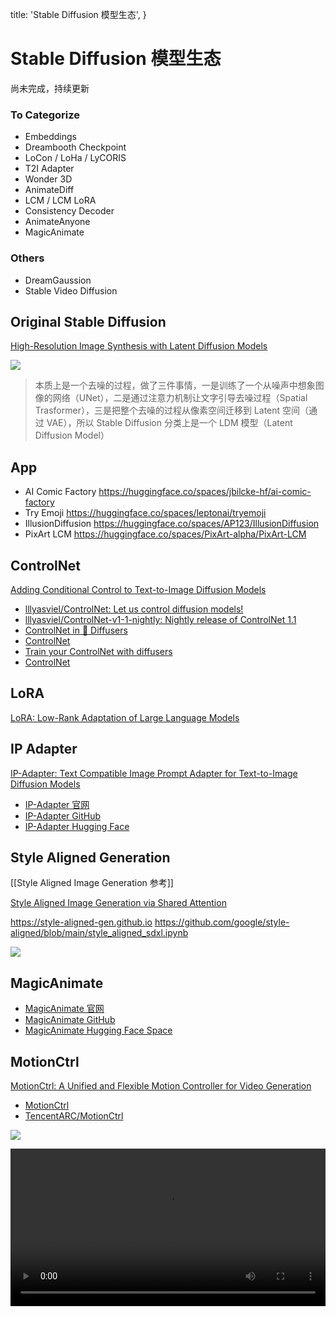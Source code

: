   title: 'Stable Diffusion 模型生态',
}


# Stable Diffusion 模型生态


<Authors names="ciaochaos" />

<Note>
  尚未完成，持续更新
</Note>




### To Categorize

- Embeddings
- Dreambooth Checkpoint
- LoCon / LoHa / LyCORIS
- T2I Adapter
- Wonder 3D
- AnimateDiff
- LCM / LCM LoRA
- Consistency Decoder
- AnimateAnyone
- MagicAnimate



### Others


- DreamGaussion
- Stable Video Diffusion



## Original Stable Diffusion


[High-Resolution Image Synthesis with Latent Diffusion Models](https://arxiv.org/abs/2112.10752)


![](/assets/sd-ecology/original-sd.jpeg)


> 本质上是一个去噪的过程，做了三件事情，一是训练了一个从噪声中想象图像的网络（UNet），二是通过注意力机制让文字引导去噪过程（Spatial Trasformer），三是把整个去噪的过程从像素空间迁移到 Latent 空间（通过 VAE），所以 Stable Diffusion 分类上是一个 LDM 模型（Latent Diffusion Model）




## App


- AI Comic Factory
https://huggingface.co/spaces/jbilcke-hf/ai-comic-factory
- Try Emoji
https://huggingface.co/spaces/leptonai/tryemoji
- IllusionDiffusion
https://huggingface.co/spaces/AP123/IllusionDiffusion
- PixArt LCM
https://huggingface.co/spaces/PixArt-alpha/PixArt-LCM



## ControlNet

[Adding Conditional Control to Text-to-Image Diffusion Models](http://arxiv.org/abs/2302.05543)

* [lllyasviel/ControlNet: Let us control diffusion models!](https://github.com/lllyasviel/ControlNet)
* [lllyasviel/ControlNet-v1-1-nightly: Nightly release of ControlNet 1.1](https://github.com/lllyasviel/ControlNet-v1-1-nightly)
* [ControlNet in 🧨 Diffusers](https://huggingface.co/blog/controlnet)
* [ControlNet](https://huggingface.co/docs/diffusers/api/pipelines/controlnet)
* [Train your ControlNet with diffusers](https://huggingface.co/blog/train-your-controlnet)
* [ControlNet](https://huggingface.co/docs/diffusers/training/controlnet)



## LoRA

[LoRA: Low-Rank Adaptation of Large Language Models](http://arxiv.org/abs/2106.09685)




## IP Adapter

[IP-Adapter: Text Compatible Image Prompt Adapter for Text-to-Image Diffusion Models](http://arxiv.org/abs/2308.06721)

* [IP-Adapter 官网](https://ip-adapter.github.io/)
* [IP-Adapter GitHub](https://github.com/tencent-ailab/IP-Adapter)
* [IP-Adapter Hugging Face](https://huggingface.co/h94/IP-Adapter)


## Style Aligned Generation

[[Style Aligned Image Generation 参考]]

[Style Aligned Image Generation via Shared Attention](http://arxiv.org/abs/2312.02133)

https://style-aligned-gen.github.io
https://github.com/google/style-aligned/blob/main/style_aligned_sdxl.ipynb

![](/assets/sd-ecology/style-aligned.png)


## MagicAnimate

* [MagicAnimate 官网](https://showlab.github.io/magicanimate/)
* [MagicAnimate GitHub](https://github.com/magic-research/magic-animate)
* [MagicAnimate Hugging Face Space](https://huggingface.co/spaces/zcxu-eric/magicanimate)


## MotionCtrl

[MotionCtrl: A Unified and Flexible Motion Controller for Video Generation](http://arxiv.org/abs/2312.03641)

* [MotionCtrl](https://wzhouxiff.github.io/projects/MotionCtrl/)
* [TencentARC/MotionCtrl](https://github.com/TencentARC/MotionCtrl)

![](/assets/sd-ecology/motion-ctrl.png)

<video width="100%" controls>
  <source src="/assets/sd-ecology/motion-ctrl.mp4" type="video/mp4" />
</video>






